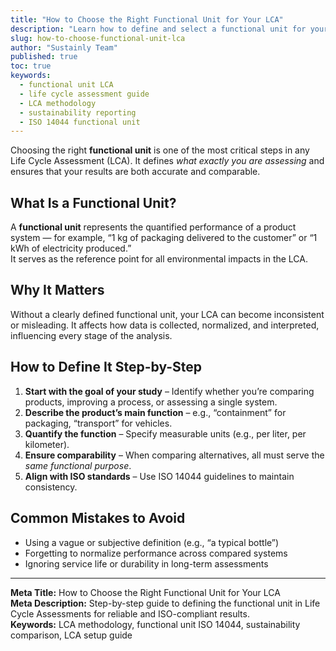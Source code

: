 ```yaml
---
title: "How to Choose the Right Functional Unit for Your LCA"
description: "Learn how to define and select a functional unit for your Life Cycle Assessment to ensure accuracy, comparability, and credibility of your sustainability results."
slug: how-to-choose-functional-unit-lca
author: "Sustainly Team"
published: true
toc: true
keywords:
  - functional unit LCA
  - life cycle assessment guide
  - LCA methodology
  - sustainability reporting
  - ISO 14044 functional unit
---
```


Choosing the right **functional unit** is one of the most critical steps in any Life Cycle Assessment (LCA). It defines *what exactly you are assessing* and ensures that your results are both accurate and comparable.

## What Is a Functional Unit?

A **functional unit** represents the quantified performance of a product system — for example, “1 kg of packaging delivered to the customer” or “1 kWh of electricity produced.”  
It serves as the reference point for all environmental impacts in the LCA.

## Why It Matters

Without a clearly defined functional unit, your LCA can become inconsistent or misleading. It affects how data is collected, normalized, and interpreted, influencing every stage of the analysis.

## How to Define It Step-by-Step

1. **Start with the goal of your study** – Identify whether you’re comparing products, improving a process, or assessing a single system.  
2. **Describe the product’s main function** – e.g., “containment” for packaging, “transport” for vehicles.  
3. **Quantify the function** – Specify measurable units (e.g., per liter, per kilometer).  
4. **Ensure comparability** – When comparing alternatives, all must serve the *same functional purpose*.  
5. **Align with ISO standards** – Use ISO 14044 guidelines to maintain consistency.

## Common Mistakes to Avoid

- Using a vague or subjective definition (e.g., “a typical bottle”)  
- Forgetting to normalize performance across compared systems  
- Ignoring service life or durability in long-term assessments  

---

**Meta Title:** How to Choose the Right Functional Unit for Your LCA  
**Meta Description:** Step-by-step guide to defining the functional unit in Life Cycle Assessments for reliable and ISO-compliant results.  
**Keywords:** LCA methodology, functional unit ISO 14044, sustainability comparison, LCA setup guide
